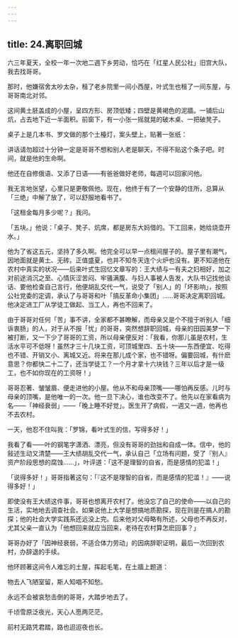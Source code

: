 ```yaml
---
---
---
```

title: 24.离职回城
---







六三年夏天，全校一年一次地二週下乡劳动，恰巧在「红星人民公社」旧宫大队，我去找哥哥。

那时，他嫌宿舍太吵太杂，租了老乡院里一间小西屋，叶式生也租了一间东屋，与哥哥南北对邻。

这间黄土胚盖成的小屋，呈四方形、房顶低矮；四壁是黄褐色的泥牆。一铺后山炕，占去地下近一半面积。前窗下，有一小张一摇就晃的破木桌、一把破凳子。

桌子上是几本书、罗文做的那个土檯灯，案头壁上，贴著一张纸：

讲话请勿超过十分钟一定是哥哥不想和别人老是聊天，不得不贴这个条子吧。时间，就是他的生命啊。

他还在自修俄语、又添了日语——有爸爸做好老师，每週可以回家问他。

我无言地张望，心里只是更敬佩他。现在，他终于有了一个安静的住所，总算从「三绝」中解了放了，可以舒服地看书了。

「这租金每月多少呢？」我问。

「五块。」他说：「桌子、凳子、炕席，都是房东大妈借的。下工回来，她给烧壶开水。」

他为了省这五元，坚持了多久啊。他完全可以早一点租间屋子的。屋子里有潮气，因地面就是黄土、无砖。正值盛夏，也并不知冬天连个火炉也没有。更不知道他在农村中真实的状况——后来叶式生回忆文章写的：王大绩与一有夫之妇相好，加之对前途消沉之至、心情灰涩苦闷、牢骚满腹、与妇人事被人告发，大队书记找他谈话、要他检查自己言行，他便胡乱交代一气，说受了「别人」的「坏影响」，按照公社党委的定调，承认了与哥哥和叶「搞反革命小集团」……哥哥决定离职回城。他决定进工厂从学徒工做起、当工人，再也不回来了。

由于哥哥对任何「苦」事不讲，全家都不甚瞭解，而母亲又是个不擅于听别人「细诉衷肠」的人，对于从不报「忧」的哥哥，突然想辞职回城，母亲的田园美梦一下被打断，又一下少了哥哥的工资，所以母亲便反对：「我看，你那儿虽是农村，生活水平可不低呀！虽然才三十几块工资，可顶城里四、五十块——东西便宜、吃得也不错、开销又小、离城又近。将来在那儿成个家，也不错呀。偏要回城，有什麽意思？你都快二十二了，还当学徒工？一个月才拿十六块钱？三年以后才是一级工，也不如你现在的工资呀！」

哥哥忍著、皱皱眉、便走进他的小屋。他从不和母亲顶嘴——哪怕再反感。儿时与母亲的顶嘴，是他唯一的一次。他一旦下决心，谁也改变不了。他先以在家看病为名——「神经衰弱」——「晚上睡不好觉」。医生开了病假，一週又一週，他再也不去农村。

一天，他忍不住叫我：「罗锦，看叶式生的信，写得多好！」

我看了看——叶的钢笔字潇洒、漂亮，但没有哥哥的劲拙和自成一体。信中，他的敍述生动又清楚——王大绩胡乱交代一气，承认自己「立场有问题，受了『别人』资产阶段思想的腐蚀……」，叶评道：「这不是理智的自省，而是感情的犯滥！」

「说得多好！」哥哥指著这句：「『这不是理智的自省，而是感情的犯滥！』——说得多好！」

即使没有王大绩这件事，哥哥也想离开农村了。他没忘了自己的使命——以自己的生活，实地地去调查社会。如果说他上大学是想搞地质勘探，现在则是在搞人的勘探；他的社会大学实践系还远没上完。后来他对父母略有所述，父母也不再反对，尤其父亲一直认为「他想回来就应当回来，老待在农村算怎麽回事？」

哥哥办好了「因神经衰弱，不适合体力劳动」的因病辞职证明，最后一次回到农村，办辞退的手续。

他环顾著这间令人难忘的土屋，挥起毛笔，在土牆上题道：

物去人飞陋室留，斯人知唱不知愁。

永远不会被哀愁击倒的哥哥，大踏步地去了。

千顷雪原泛夜光，天心人愿两茫茫。

前村无路凭君踏，路也迢迢夜也长。